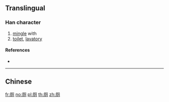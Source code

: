 {{also|厠|廁}}
==Translingual==

===Han character===
{{Han char|rn=27|rad=厂|as=06|sn=8|four=|canj=MBON|ids=⿸厂则}}

# [[mingle]] with
# [[toilet]], [[lavatory]]

====References====
* {{Han ref|kx=0161.171|hdz=10071.060|uh=5395|ud=21397}}

----

==Chinese==
{{zh-see|廁}}

[[fr:厕]]
[[no:厕]]
[[pl:厕]]
[[th:厕]]
[[zh:厕]]